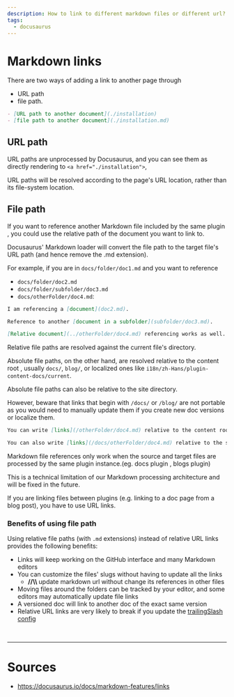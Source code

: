 ```yaml
---
description: How to link to different markdown files or different url?
tags:
  - docusaurus
---
```


# Markdown links

There are two ways of adding a link to another page through

- URL path
- file path.

```markdown title= showLineNumbers
- [URL path to another document](./installation)
- [file path to another document](./installation.md)
```

## URL path

URL paths are <Color color="var(--secondary-font-color)"> unprocessed </Color> by Docusaurus, and you can see them as directly
rendering to `<a href="./installation">`,

<Admonition type="note" title="note">

URL paths will be resolved according to the page's URL location, rather than its file-system location.

</Admonition>

## File path

If you want to reference another Markdown file <Color color="var(--secondary-font-color)"> included by </Color> <Color color="var(--primary-font-color)"> the same plugin </Color>,
you could use the <Color color="var(--secondary-font-color)"> relative path </Color> of the document you want to link to.

Docusaurus' Markdown loader will <Color color="var(--secondary-font-color)"> convert </Color> the <Color color="var(--secondary-font-color)"> file path </Color>
to the target <Color color="var(--secondary-font-color)"> file's URL path </Color> (and hence remove the .md extension).

For example, if you are in `docs/folder/doc1.md` and you want to reference

- `docs/folder/doc2.md`
- `docs/folder/subfolder/doc3.md`
- `docs/otherFolder/doc4.md`:

```markdown title=docs/floder/doc1.md showLineNumbers
I am referencing a [document](doc2.md).

Reference to another [document in a subfolder](subfolder/doc3.md).

[Relative document](../otherFolder/doc4.md) referencing works as well.
```

Relative file paths are resolved against the current file's directory.

Absolute file paths, on the other hand, are resolved <Color color="var(--secondary-font-color)"> relative to the content root </Color>,
usually `docs/`, `blog/`, or localized ones like `i18n/zh-Hans/plugin-content-docs/current`.

<Admonition type="note" title="note">

Absolute file paths can also be relative to the site directory.

However, beware that links that begin with `/docs/` or `/blog/` are not portable as you would need to manually update them if you create new doc versions or localize them.

</Admonition>

```markdown title= showLineNumbers
You can write [links](/otherFolder/doc4.md) relative to the content root (`/docs/`).

You can also write [links](/docs/otherFolder/doc4.md) relative to the site directory, but it's not recommended.
```

<Admonition type="danger" title="danger">

Markdown file references only work when the source and target files are processed by the same plugin instance.(eg. docs plugin , blogs plugin)

This is a technical limitation of our Markdown processing architecture and will be fixed in the future.

</Admonition>

<Admonition type="danger" title="danger">

If you are linking files between plugins (e.g. linking to a doc page from a blog post), you have to use URL links.

</Admonition>

### <Color color="var(--not-require-but-good-to-know-font-color)"> Benefits of using file path </Color>

Using relative file paths (with `.md` extensions) instead of relative URL links provides the following benefits:

- Links will keep working on the GitHub interface and many Markdown editors
- You can customize the files' slugs without having to update all the links
  - **<Color color="var(--secondary-font-color)"> //\\\\ </Color>** update markdown url without change its references in other files
- Moving files around the folders can be tracked by your editor, and some editors may automatically update file links
- A versioned doc will link to another doc of the exact same version
- Relative URL links are very likely to break if you update the [trailingSlash config](https://docusaurus.io/docs/api/docusaurus-config#trailingSlash)

<br />

---

# Sources

- https://docusaurus.io/docs/markdown-features/links
